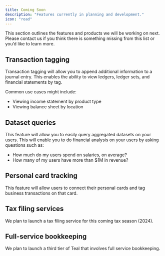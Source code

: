 ```yaml
---
title: Coming Soon
description: "Features currently in planning and development."
icon: "road"
---
```


This section outlines the features and products we will be working on next. Please contact us if you think there is something missing from this list or you’d like to learn more.

## Transaction tagging

Transaction tagging will allow you to append additional information to a journal entry. This enables the ability to view ledgers, ledger sets, and financial statements by tag.

Common use cases might include:

- Viewing income statement by product type
- Viewing balance sheet by location

## Dataset queries

This feature will allow you to easily query aggregated datasets on your users. This will enable you to do financial analysis on your users by asking questions such as:

- How much do my users spend on salaries, on average?
- How many of my users have more than $1M in revenue?

## Personal card tracking

This feature will allow users to connect their personal cards and tag business transactions on that card.

## Tax filing services

We plan to launch a tax filing service for this coming tax season (2024).

## Full-service bookkeeping

We plan to launch a third tier of Teal that involves full service bookkeeping.
